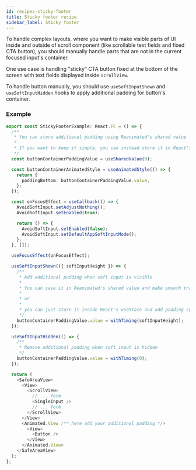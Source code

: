 ```yaml
---
id: recipes-sticky-footer
title: Sticky footer recipe
sidebar_label: Sticky footer
---
```


To handle complex layouts, where you want to make visible parts of UI inside and outside of scroll component (like scrollable text fields and fixed CTA button), you should manually handle parts that are not in the current focused input's container.

One use case is handling "sticky" CTA button fixed at the bottom of the screen with text fields displayed inside `ScrollView`.

To handle button manually, you should use `useSoftInputShown` and `useSoftInputHidden` hooks to apply additional padding for button's container.

### Example

```ts
export const StickyFooterExample: React.FC = () => {
  /**
   * You can store additional padding using Reanimated's shared value
   *
   * If you want to keep it simple, you can instead store it in React's useState
   */
  const buttonContainerPaddingValue = useSharedValue(0);

  const buttonContainerAnimatedStyle = useAnimatedStyle(() => {
    return {
      paddingBottom: buttonContainerPaddingValue.value,
    };
  });

  const onFocusEffect = useCallback(() => {
    AvoidSoftInput.setAdjustNothing();
    AvoidSoftInput.setEnabled(true);

    return () => {
      AvoidSoftInput.setEnabled(false);
      AvoidSoftInput.setDefaultAppSoftInputMode();
    };
  }, []);

  useFocusEffect(onFocusEffect);

  useSoftInputShown(({ softInputHeight }) => {
    /**
     * Add additional padding when soft input is visible
     *
     * You can save it in Reanimated's shared value and make smooth transition
     *
     * or
     *
     * you can just store it inside React's useState and add padding conditionally in render part
     */
    buttonContainerPaddingValue.value = withTiming(softInputHeight);
  });

  useSoftInputHidden(() => {
    /**
     * Remove additional padding when soft input is hidden
     */
    buttonContainerPaddingValue.value = withTiming(0);
  });

  return (
    <SafeAreaView>
      <View>
        <ScrollView>
          // ... form
          <SingleInput />
          // ... form
        </ScrollView>
      </View>
      <Animated.View /** here add your additional padding */>
        <View>
          <Button />
        </View>
      </Animated.View>
    </SafeAreaView>
  );
};
```
